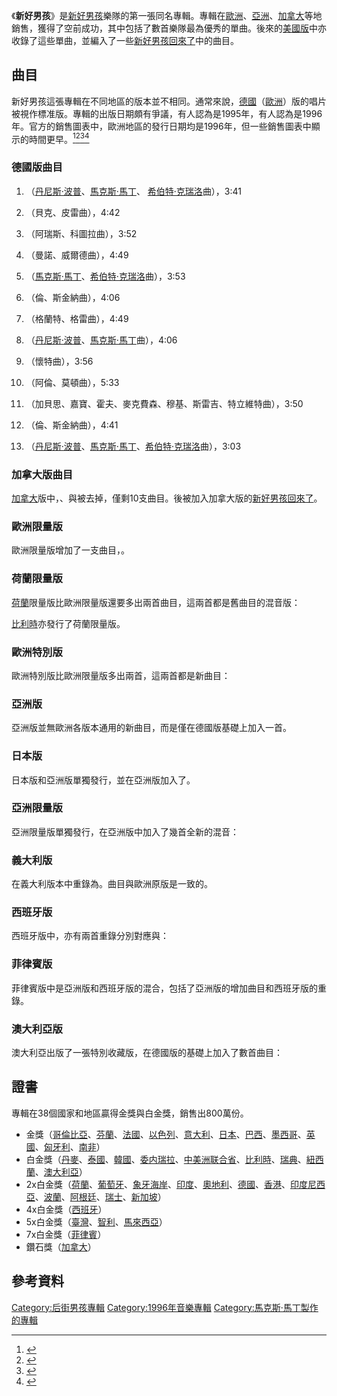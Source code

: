{{noteTA
|T=zh-cn:后街男孩 (国际版);zh-tw:新好男孩 (國際版);zh-hk:後街男孩 (國際版);
|1=zh-cn:后街男孩;zh-tw:新好男孩;zh-hk:後街男孩;
}}

{{Infobox Album
| Name        = 新好男孩
| Type        = [[專輯|專輯]]
| Artist      = [[新好男孩|新好男孩]]
| Cover       = Bsb-backstreet boys-f.jpg
| Released    = 1996年5月6日（欧洲）<br />1996年9月（加拿大）
| Recorded    = 1994年-1995年
| Genre       = [[Pop|Pop]]、[[舞曲|舞曲]]
| Length      = 
| Label       = {{lang|en|[[Jive唱片|Jive]]}}
| Producer   = [[丹尼斯·波普|丹尼斯·波普]]<br />[[馬克斯·馬丁|馬克斯·馬丁]]<br />[[克斯蒂安·倫汀|克斯蒂安·倫汀]]
| Certification  = 
| Reviews     = 
| Last album  =
| This album  = ''新好男孩<br />國際版''<br />(1995)
| Next album  = ''[[新好男孩（美國版）|新好男孩<br />美國版]]''<br />(1997)<br />''[[新好男孩回來了|新好男孩回來了]]''<br />(1997)
| 
| Misc        = {{Singles
  | Name           = 新好男孩
  | Type           = [[錄音室專輯|錄音室專輯]]
  | Single 1       = {{lang|en|[[We've_Got_It_Goin'_On|We've Got It Goin' On]]}}
  | Single 1 date  = 1995
  | Single 2       = {{lang|en|[[Anywhere_for_You|Anywhere for You]]}}
  | Single 2 date  = 1996
  | Single 3       = {{lang|en|[[Get_Down_(You're_the_One_for_Me)|Get Down (You're the One for Me)]]}}
  | Single 3 date  = 1996
  | Single 4       = {{lang|en|[[I'll_Never_Break_Your_Heart|I'll Never Break Your Heart]]}}
  | Single 4 date  = 1997/1998
  | Single 5       = {{lang|en|[[Quit_Playing_Games_(With_My_Heart)|Quit Playing Games (With My Heart)]]}}
  | Single 5 date  = 1997}}
}}

《'''新好男孩'''》是[[新好男孩|新好男孩]]樂隊的第一張同名專輯。專輯在[[歐洲|歐洲]]、[[亞洲|亞洲]]、[[加拿大|加拿大]]等地銷售，獲得了空前成功，其中包括了數首樂隊最為優秀的單曲。後來的[[新好男孩（美國版）|美國版]]中亦收錄了這些單曲，並編入了一些[[新好男孩回來了|新好男孩回來了]]中的曲目。

== 曲目 ==
新好男孩這張專輯在不同地區的版本並不相同。通常來說，[[德國|德國]]（[[歐洲|歐洲]]）版的唱片被視作標准版。專輯的出版日期頗有爭議，有人認為是1995年，有人認為是1996年。官方的銷售圖表中，歐洲地區的發行日期均是1996年，但一些銷售圖表中顯示的時間更早。<ref>{{Cite web |url=http://germancharts.com/showitem.asp?interpret=Backstreet+Boys&titel=Backstreet+Boys&cat=a |title=存档副本 |access-date=2008-01-02 |archive-date=2012-07-29 |archive-url=https://web.archive.org/web/20120729201944/http://germancharts.com/showitem.asp?interpret=Backstreet+Boys&titel=Backstreet+Boys&cat=a |dead-url=no }}</ref><ref>{{Cite web |url=http://swisscharts.com/showitem.asp?interpret=Backstreet+Boys&titel=Backstreet+Boys&cat=a |title=存档副本 |access-date=2008-01-02 |archive-date=2010-02-11 |archive-url=https://web.archive.org/web/20100211093510/http://swisscharts.com/showitem.asp?interpret=Backstreet+Boys&titel=Backstreet+Boys&cat=a |dead-url=no }}</ref><ref>{{Cite web |url=http://austriancharts.at/showitem.asp?interpret=Backstreet+Boys&titel=Backstreet+Boys&cat=a |title=存档副本 |access-date=2008-01-02 |archive-date=2020-12-06 |archive-url=https://web.archive.org/web/20201206163447/https://austriancharts.at/showitem.asp?interpret=Backstreet+Boys&titel=Backstreet+Boys&cat=a |dead-url=no }}</ref><ref>{{Cite web |url=http://dutchcharts.nl/showitem.asp?interpret=Backstreet+Boys&titel=Backstreet+Boys&cat=a |title=存档副本 |access-date=2008-01-02 |archive-date=2021-11-29 |archive-url=https://web.archive.org/web/20211129012539/https://dutchcharts.nl/showitem.asp?interpret=Backstreet+Boys&titel=Backstreet+Boys&cat=a |dead-url=no }}</ref>

=== 德國版曲目 ===
# {{lang|en|"[[We've_Got_It_Goin'_On|We've Got It Goin' On]]"}}（[[丹尼斯·波普|丹尼斯·波普]]、[[馬克斯·馬丁|馬克斯·馬丁]]、 [[希伯特·克瑞洛|希伯特·克瑞洛]]曲），3:41
# {{lang|en|"[[Anywhere_for_You|Anywhere for You]]"}}（貝克、皮雷曲），4:42
# {{lang|en|"[[Get_Down_(You're_the_One_for_Me)|Get Down (You're the One for Me)]]"}}（阿瑞斯、科圖拉曲），3:52
# {{lang|en|"[[I'll_Never_Break_Your_Heart|I'll Never Break Your Heart]]"}}（曼諾、威爾德曲），4:49
# {{lang|en|"[[Quit_Playing_Games_(With_My_Heart)|Quit Playing Games (With My Heart)]]"}}（[[馬克斯·馬丁|馬克斯·馬丁]]、[[希伯特·克瑞洛|希伯特·克瑞洛]]曲），3:53
# {{lang|en|"Boys Will Be Boys"}}（倫、斯金納曲），4:06
# {{lang|en|"Just to Be Close to You"}}（格蘭特、格雷曲），4:49
# {{lang|en|"I Wanna Be With You"}}（[[丹尼斯·波普|丹尼斯·波普]]、[[馬克斯·馬丁|馬克斯·馬丁]]曲），4:06
# {{lang|en|"Every Time I Close My Eyes"}}（懷特曲），3:56
# {{lang|en|"Darlin'"}}（阿倫、莫頓曲），5:33
# {{lang|en|"Let's Have a Party"}}（加貝思、嘉寶、霍夫、麥克費森、穆基、斯雷吉、特立維特曲），3:50
# {{lang|en|"Roll With It"}}（倫、斯金納曲），4:41
# {{lang|en|"Nobody but You"}}（[[丹尼斯·波普|丹尼斯·波普]]、[[馬克斯·馬丁|馬克斯·馬丁]]、[[希伯特·克瑞洛|希伯特·克瑞洛]]曲），3:03

=== 加拿大版曲目 ===
[[加拿大|加拿大]]版中，{{lang|en|"Anywhere for You"}}、{{lang|en|"Let's Have a Party"}}與{{lang|en|"Nobody but You"}}被去掉，僅剩10支曲目。{{lang|en|"Anywhere for You"}}後被加入加拿大版的[[新好男孩回來了|新好男孩回來了]]。

=== 歐洲限量版 ===
歐洲限量版增加了一支曲目，{{lang|en|"Don't Leave Me"}}。

=== 荷蘭限量版 ===
[[荷蘭|荷蘭]]限量版比歐洲限量版還要多出兩首曲目，這兩首都是舊曲目的混音版：
:{{lang|en|"We've Got It Goin' On (Marcus Radio Mix)"}}
:{{lang|en|"I Wanna Be With You (Amadin's Club Mix)"}}
[[比利時|比利時]]亦發行了荷蘭限量版。

=== 歐洲特別版 ===
歐洲特別版比歐洲限量版多出兩首，這兩首都是新曲目：
:{{lang|en|"Give Me Your Heart"}}
:{{lang|en|"Lay Down Beside Me"}}

=== 亞洲版 ===
亞洲版並無歐洲各版本通用的新曲目，而是僅在德國版基礎上加入一首{{lang|en|"Lay Down Beside Me"}}。

=== 日本版 ===
日本版和亞洲版單獨發行，並在亞洲版加入了{{lang|en|"Give Me Your Heart"}}。

=== 亞洲限量版 ===
亞洲限量版單獨發行，在亞洲版中加入了幾首全新的混音：
:{{lang|en|"Lay Down Beside Me"}}
:{{lang|en|"Get Down (DEZIGN Radio I)"}}
:{{lang|en|"Give Me Your Heart"}}
:{{lang|en|"Quit Playing Games (Acoustic Version)"}}

=== 義大利版 ===
{{lang|en|"Quit Playing Games (With My Heart)"}}在義大利版本中重錄為{{lang|it|"Non Puoi Lasciarmi Cosi"}}。曲目與歐洲原版是一致的。

=== 西班牙版 ===
西班牙版中，亦有兩首重錄分別對應{{lang|en|"I'll Never Break Your Heart"}}與{{lang|en|"Anywhere for You"}}：
:{{lang|es|"Nunca Te Haré Llorar"}}
:{{lang|es|"Donde Quieras Yo Iré"}}

=== 菲律賓版 ===
菲律賓版中是亞洲版和西班牙版的混合，包括了亞洲版的增加曲目和西班牙版的重錄。

=== 澳大利亞版 ===
澳大利亞出版了一張特別收藏版，在德國版的基礎上加入了數首曲目：
:{{lang|en|"I'll Never Break Your Heart (Radio Edit)"}}
:{{lang|en|"Backstreet Boys Album Medley"}}
:{{lang|en|"Quit Playing Games (Acoustic Version)"}}
:{{lang|en|"We've Got It Goin' On (Markus' Deadly Vocal Hot Mix)"}}
:{{lang|en|"Don't Leave Me"}}

== 證書 ==
專輯在38個國家和地區贏得金獎與白金獎，銷售出800萬份。

* 金獎（[[哥倫比亞|哥倫比亞]]、[[芬蘭|芬蘭]]、[[法國|法國]]、[[以色列|以色列]]、[[意大利|意大利]]、[[日本|日本]]、[[巴西|巴西]]、[[墨西哥|墨西哥]]、[[英國|英國]]、[[匈牙利|匈牙利]]、[[南非|南非]]）
* 白金獎（[[丹麥|丹麥]]、[[泰國|泰國]]、[[韓國|韓國]]、[[委内瑞拉|委内瑞拉]]、[[中美洲联合省|中美洲联合省]]、[[比利時|比利時]]、[[瑞典|瑞典]]、[[紐西蘭|紐西蘭]]、[[澳大利亞|澳大利亞]]）
* 2x白金獎（[[荷蘭|荷蘭]]、[[葡萄牙|葡萄牙]]、[[象牙海岸|象牙海岸]]、[[印度|印度]]、[[奧地利|奧地利]]、[[德國|德國]]、[[香港|香港]]、[[印度尼西亞|印度尼西亞]]、[[波蘭|波蘭]]、[[阿根廷|阿根廷]]、[[瑞士|瑞士]]、[[新加坡|新加坡]]）
* 4x白金獎（[[西班牙|西班牙]]）
* 5x白金獎（[[臺灣|臺灣]]、[[智利|智利]]、[[馬來西亞|馬來西亞]]）
* 7x白金獎（[[菲律賓|菲律賓]]）
* 鑽石獎（[[加拿大|加拿大]]）

== 參考資料 ==
{{reflist|4}}

{{Backstreet Boys}}

[[Category:后街男孩專輯|Category:后街男孩專輯]]
[[Category:1996年音樂專輯|Category:1996年音樂專輯]]
[[Category:馬克斯·馬丁製作的專輯|Category:馬克斯·馬丁製作的專輯]]